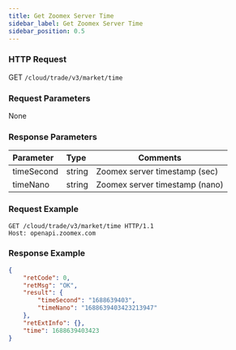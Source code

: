 ```yaml
---
title: Get Zoomex Server Time
sidebar_label: Get Zoomex Server Time
sidebar_position: 0.5
---
```


### HTTP Request
GET `/cloud/trade/v3/market/time`

### Request Parameters
None

### Response Parameters
| Parameter | Type | Comments|
|:----- |:-----|----- |
| timeSecond | string | Zoomex server timestamp (sec)  |
| timeNano | string | Zoomex server timestamp (nano)  |

### Request Example

```shell
GET /cloud/trade/v3/market/time HTTP/1.1
Host: openapi.zoomex.com
```

### Response Example

```json
{
    "retCode": 0,
    "retMsg": "OK",
    "result": {
        "timeSecond": "1688639403",
        "timeNano": "1688639403423213947"
    },
    "retExtInfo": {},
    "time": 1688639403423
}
```
